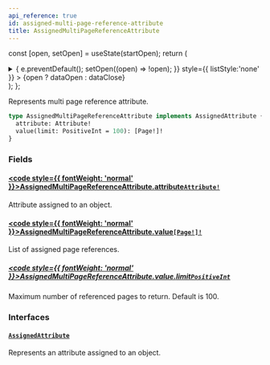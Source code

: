 ```yaml
---
api_reference: true
id: assigned-multi-page-reference-attribute
title: AssignedMultiPageReferenceAttribute
---
```






const [open, setOpen] = useState(startOpen);
return (
<details {...(open ? { open: true } : {})} className="details" style={{ border:'none', boxShadow:'none', background:'var(--ifm-background-color)' }}>
<summary
onClick={(e) => {
e.preventDefault();
setOpen((open) => !open);
}}
style={{ listStyle:'none' }} >
{open ? dataOpen : dataClose}
</summary>
{open && children}
</details>
);
};

Represents multi page reference attribute.


<Badge text="Added in Saleor 3.22" class="badge badge--secondary margin-bottom--sm" />


```graphql
type AssignedMultiPageReferenceAttribute implements AssignedAttribute {
  attribute: Attribute!
  value(limit: PositiveInt = 100): [Page!]!
}
```

### Fields

#### [<code style={{ fontWeight: 'normal' }}>AssignedMultiPageReferenceAttribute.<b>attribute</b></code>](#)<Bullet />[`Attribute!`](../../../api-reference/attributes/objects/attribute.mdx) <Badge class="badge badge--secondary" text="non-null"/> <Badge class="badge badge--secondary" text="object"/> <Badge class="badge badge--secondary" text="attributes"/>

Attribute assigned to an object.

#### [<code style={{ fontWeight: 'normal' }}>AssignedMultiPageReferenceAttribute.<b>value</b></code>](#)<Bullet />[`[Page!]!`](../../../api-reference/pages/objects/page.mdx) <Badge class="badge badge--secondary" text="non-null"/> <Badge class="badge badge--secondary" text="object"/> <Badge class="badge badge--secondary" text="pages"/>

List of assigned page references.

##### [<code style={{ fontWeight: 'normal' }}>AssignedMultiPageReferenceAttribute.value.<b>limit</b></code>](#)<Bullet />[`PositiveInt`](../../../api-reference/miscellaneous/scalars/positive-int.mdx) <Badge class="badge badge--secondary" text="scalar"/> <Badge class="badge badge--secondary" text="miscellaneous"/>

Maximum number of referenced pages to return. Default is 100.

### Interfaces

#### [`AssignedAttribute`](../../../api-reference/attributes/interfaces/assigned-attribute.mdx) <Badge class="badge badge--secondary" text="interface"/> <Badge class="badge badge--secondary" text="attributes"/>

Represents an attribute assigned to an object.


<Badge text="Added in Saleor 3.22" class="badge badge--secondary margin-bottom--sm" />

